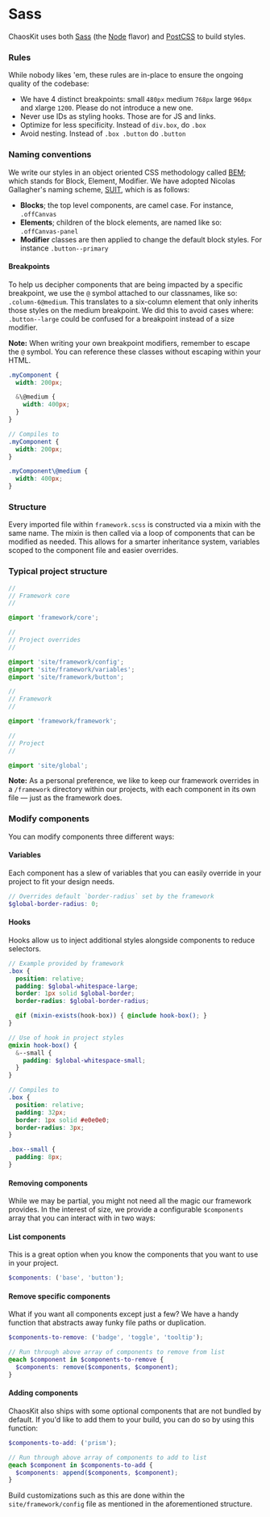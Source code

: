 # Sass

ChaosKit uses both [Sass](http://sass-lang.com/) (the [Node](https://github.com/sass/node-sass) flavor) and [PostCSS](http://postcss.org/) to build styles.

### Rules

While nobody likes 'em, these rules are in-place to ensure the ongoing quality of the codebase:

* We have 4 distinct breakpoints: small `480px` medium `768px` large `960px` and xlarge `1200`. Please do not introduce a new one.
* Never use IDs as styling hooks. Those are for JS and links.
* Optimize for less specificity. Instead of `div.box`, do `.box`
* Avoid nesting. Instead of `.box .button` do `.button`

### Naming conventions

We write our styles in an object oriented CSS methodology called [BEM](https://en.bem.info/); which stands for Block, Element, Modifier. We have adopted Nicolas Gallagher's naming scheme, [SUIT](https://github.com/suitcss/suit/blob/master/doc/naming-conventions.md), which is as follows:

* **Blocks**; the top level components, are camel case. For instance, `.offCanvas`
* **Elements**; children of the block elements, are named like so: `.offCanvas-panel`
* **Modifier** classes are then applied to change the default block styles. For instance `.button--primary`

#### Breakpoints

To help us decipher components that are being impacted by a specific breakpoint, we use the `@` symbol attached to our classnames, like so: `.column-6@medium`. This translates to a six-column element that only inherits those styles on the medium breakpoint. We did this to avoid cases where: `.button--large` could be confused for a breakpoint instead of a size modifier.

**Note:** When writing your own breakpoint modifiers, remember to escape the `@` symbol. You can reference these classes without escaping within your HTML.

```scss
.myComponent {
  width: 200px;

  &\@medium {
    width: 400px;
  }
}

// Compiles to
.myComponent {
  width: 200px;
}

.myComponent\@medium {
  width: 400px;
}
```

### Structure

Every imported file within `framework.scss` is constructed via a mixin with the same name. The mixin is then called via a loop of components that can be modified as needed. This allows for a smarter inheritance system, variables scoped to the component file and easier overrides.

### Typical project structure

```scss
//
// Framework core
//

@import 'framework/core';

//
// Project overrides
//

@import 'site/framework/config';
@import 'site/framework/variables';
@import 'site/framework/button';

//
// Framework
//

@import 'framework/framework';

//
// Project
//

@import 'site/global';

```

**Note:** As a personal preference, we like to keep our framework overrides in a `/framework` directory within our projects, with each component in its own file — just as the framework does.

### Modify components

You can modify components three different ways:

#### Variables

Each component has a slew of variables that you can easily override in your project to fit your design needs.

```scss
// Overrides default `border-radius` set by the framework
$global-border-radius: 0;
```

#### Hooks

Hooks allow us to inject additional styles alongside components to reduce selectors.

```scss
// Example provided by framework
.box {
  position: relative;
  padding: $global-whitespace-large;
  border: 1px solid $global-border;
  border-radius: $global-border-radius;

  @if (mixin-exists(hook-box)) { @include hook-box(); }
}

// Use of hook in project styles
@mixin hook-box() {
  &--small {
    padding: $global-whitespace-small;
  }
}

// Compiles to
.box {
  position: relative;
  padding: 32px;
  border: 1px solid #e0e0e0;
  border-radius: 3px;
}

.box--small {
  padding: 8px;
}
```

#### Removing components

While we may be partial, you might not need all the magic our framework provides. In the interest of size, we provide a configurable `$components` array that you can interact with in two ways:

#### List components

This is a great option when you know the components that you want to use in your project.

```scss
$components: ('base', 'button');
```

#### Remove specific components

What if you want all components except just a few? We have a handy function that abstracts away funky file paths or duplication.

```scss
$components-to-remove: ('badge', 'toggle', 'tooltip');

// Run through above array of components to remove from list
@each $component in $components-to-remove {
  $components: remove($components, $component);
}
```

#### Adding components

ChaosKit also ships with some optional components that are not bundled by default. If you'd like to add them to your build, you can do so by using this function:

```scss
$components-to-add: ('prism');

// Run through above array of components to add to list
@each $component in $components-to-add {
  $components: append($components, $component);
}
```

Build customizations such as this are done within the `site/framework/config` file as mentioned in the aforementioned structure.
